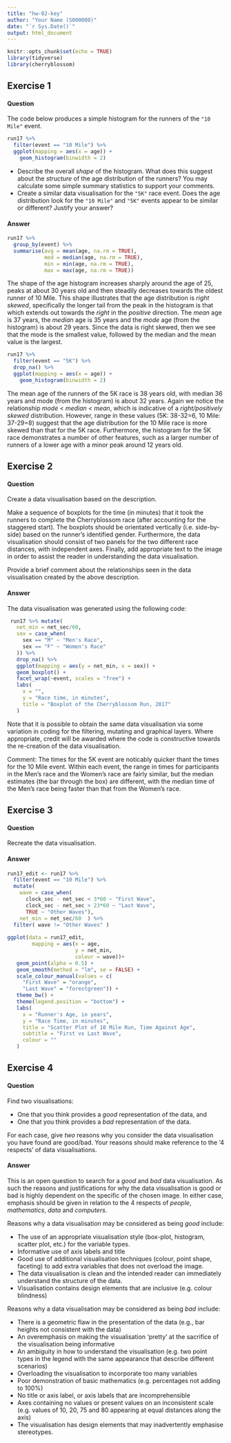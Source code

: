 ```yaml
---
title: "hw-02-key"
author: "Your Name (S000000)"
date: "`r Sys.Date()`"
output: html_document
---
```


```r
knitr::opts_chunk$set(echo = TRUE)
library(tidyverse)
library(cherryblossom)
```



## Exercise 1

#### Question

The code below produces a simple histogram for the runners of the `"10 Mile"` event. 

```r
run17 %>%
  filter(event == "10 Mile") %>%
  ggplot(mapping = aes(x = age)) +
    geom_histogram(binwidth = 2)
```

* Describe the overall _shape_ of the histogram. What does this suggest about the _structure_ of the age distribution of the runners? You may calculate some simple summary statistics to support your comments.
* Create a similar data visualisation for the `"5K"` race event. Does the age distribution look for the `"10 Mile"` and `"5K"` events appear to be similar or different? Justify your answer?

#### Answer

```r
run17 %>%
  group_by(event) %>%
  summarise(avg = mean(age, na.rm = TRUE),
            med = median(age, na.rm = TRUE),
            min = min(age, na.rm = TRUE), 
            max = max(age, na.rm = TRUE))
```


The shape of the age histogram increases sharply around the age of 25, peaks at about 30 years old and then steadily decreases towards the oldest runner of 10 Mile. This shape illustrates that the age distribution is _right skewed_, specifically the longer tail from the peak in the histogram is that which extends out towards the _right_ in the _positive_ direction. The _mean_ age is 37 years, the _median_ age is 35 years and the _mode_ age (from the histogram) is about 29 years. Since the data is right skewed, then we see that the mode is the smallest value, followed by the median and the mean value is the largest.



```r
run17 %>%
  filter(event == "5K") %>%
  drop_na() %>%
  ggplot(mapping = aes(x = age)) +
    geom_histogram(binwidth = 2)
```

The mean age of the runners of the 5K race is 38 years old, with median 36 years and mode (from the histogram) is about 32 years. Again we notice the relationship _mode_ $<$ _median_ $<$ _mean_, which is indicative of a _right/positively skewed_ distribution. However, range in these values (5K: 38-32=6, 10 Mile: 37-29=8) suggest that the age distribution for the 10 Mile race is more skewed than that for the 5K race. Furthermore, the histogram for the 5K race demonstrates a number of other features, such as a larger number of runners of a lower age with a minor peak around 12 years old.


## Exercise 2

#### Question

Create a data visualisation based on the description.

Make a sequence of boxplots for the time (in minutes) that it took the runners to complete the Cherryblossom race (after accounting for the staggered start). The boxplots should be orientated vertically (i.e. side-by-side) based on the runner's identified gender. Furthermore, the data visualisation should consist of two panels for the two different race distances, with independent axes. Finally, add appropriate text to the image in order to assist the reader in understanding the data visualisation.


Provide a brief comment about the relationships seen in the data visualisation created by the above description.


#### Answer

The data visualisation was generated using the following code:

```r
 run17 %>% mutate(
   net_min = net_sec/60,
   sex = case_when(
     sex == "M" ~ "Men's Race",
     sex == "F" ~ "Women's Race"
   )) %>%
   drop_na() %>%
   ggplot(mapping = aes(y = net_min, x = sex)) +
   geom_boxplot() + 
   facet_wrap(~event, scales = "free") +
   labs(
     x = "",
     y = "Race time, in minutes",
     title = "Boxplot of the Cherryblossom Run, 2017"
   )
```

Note that it is possible to obtain the same data visualisation via some variation in coding for the filtering, mutating and graphical layers. Where appropriate, credit will be awarded where the code is constructive towards the re-creation of the data visualisation.


Comment: The times for the 5K event are noticably quicker thant the times for the 10 Mile event. Within each event, the range in times for participants in the Men's race and the Women's race are fairly similar, but the median estimates (the bar through the box) are different, with the median time of the Men's race being faster than that from the Women's race.



## Exercise 3

#### Question

Recreate the data visualisation.

#### Answer

```r
run17_edit <- run17 %>% 
  filter(event == "10 Mile") %>%
  mutate(
    wave = case_when(
      clock_sec - net_sec < 3*60 ~ "First Wave",
      clock_sec - net_sec > 23*60 ~ "Last Wave",
      TRUE ~ "Other Waves"), 
    net_min = net_sec/60  ) %>%
  filter( wave != "Other Waves" )
 
ggplot(data = run17_edit,
        mapping = aes(x = age, 
                      y = net_min, 
                      colour = wave))+
   geom_point(alpha = 0.5) +
   geom_smooth(method = "lm", se = FALSE) + 
   scale_colour_manual(values = c(
     "First Wave" = "orange",
     "Last Wave" = "forestgreen")) + 
   theme_bw() + 
   theme(legend.position = "bottom") +
   labs(
     x = "Runner's Age, in years",
     y = "Race Time, in minutes",
     title = "Scatter Plot of 10 Mile Run, Time Against Age",
     subtitle = "First vs Last Wave",
     colour = ""
   )
```


## Exercise 4

#### Question

Find two visualisations:

* One that you think provides a _good_ representation of the data, and
* One that you think provides a _bad_ representation of the data.

For each case, give _two_ reasons why you consider the data visualisation you have found are good/bad. Your reasons should make reference to the '4 respects' of data visualisations.

#### Answer

This is an open question to search for a _good_ and _bad_ data visualisation. As such the reasons and justifications for why the data visualisation is good or bad is highly dependent on the specific of the chosen image. In either case, emphasis should be given in relation to the 4 respects of _people_, _mathematics_, _data_ and _computers_.

Reasons why a data visualisation may be considered as being _good_ include:

-   The use of an appropriate visualisation style (box-plot, histogram, scatter plot, etc.) for the variable types.
-   Informative use of axis labels and title
-   Good use of additional visualisation techniques (colour, point shape, faceting) to add extra variables that does not overload the image.
-   The data visualisation is clean and the intended reader can immediately understand the structure of the data.
-   Visualisation contains design elements that are inclusive (e.g. colour blindness)


Reasons why a data visualisation may be considered as being _bad_ include:

-   There is a geometric flaw in the presentation of the data (e.g., bar heights not consistent with the data)
-   An overemphasis on making the visualisation 'pretty' at the sacrifice of the visualisation being informative
-   An ambiguity in how to understand the visualisation (e.g. two point types in the legend with the same appearance that describe different scenarios)
-   Overloading the visualisation to incorporate too many variables
-   Poor demonstration of basic mathematics (e.g. percentages not adding to 100%)
-   No title or axis label, or axis labels that are incomprehensible
-   Axes containing no values or present values on an inconsistent scale (e.g. values of 10, 20, 75 and 80 appearing at equal distances along the axis)
-   The visualisation has design elements that may inadvertently emphasise stereotypes. 








